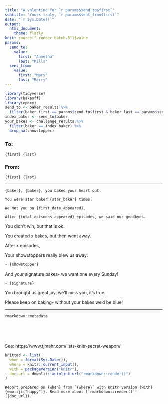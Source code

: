 ```yaml
---
title: "A valentine for `r params$send_to$first`"
subtitle: "Yours truly, `r params$sent_from$first`"
date: "`r Sys.Date()`"
output: 
  html_document:
    theme: flatly
knit: source("_render_batch.R")$value
params:
  send_to:
    value:
      first: "Annetha"
      last: "Mills"
  sent_from:
    value:
      first: "Mary"
      last: "Berry"
---
```


```r
library(tidyverse)
library(bakeoff)
library(epoxy)
send_to <- baker_results %>% 
  filter(baker_first == params$send_to$first & baker_last == params$send_to$last)
index_baker <- send_to$baker
your_bakes <- challenge_results %>% 
  filter(baker == index_baker) %>% 
  drop_na(showstopper)
```

### To: 

```glue
{first} {last}
```

### From:

```glue
{first} {last}
```

---

```glue
{baker}, {baker}, you baked your heart out.

You were star baker {star_baker} times.

We met you on {first_date_appeared}.

After {total_episodes_appeared} episodes, we said our goodbyes.
```


You didn't win, but that is ok.

You created x bakes, but then went away.

After x episodes, 

Your showstoppers really blew us away:

```glue
- {showstopper}
```

And your signature bakes- we want one every Sunday!

```glue
- {signature}
```

You brought us great joy, we'll miss you, it's true.

Please keep on baking- without your bakes we'd be blue!

---

```r
rmarkdown::metadata
```

\
\
\


See: https://www.tjmahr.com/lists-knitr-secret-weapon/

```r
knitted <- list(
  when = format(Sys.Date()),
  where = knitr::current_input(),
  with = packageVersion("knitr"),
  doc_url = downlit::autolink_url("rmarkdown::render()")
)
```

```glue
Report prepared on {when} from `{where}` with knitr version {with} {emo::ji("happy")}. Read more about [`rmarkdown::render()`]({doc_url}).
```
